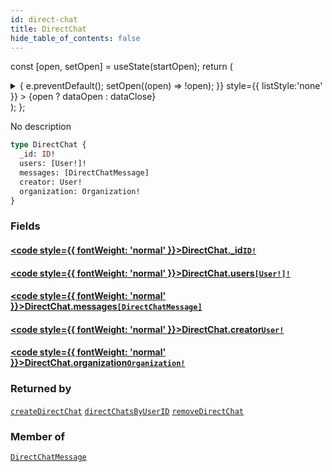 ```yaml
---
id: direct-chat
title: DirectChat
hide_table_of_contents: false
---
```






const [open, setOpen] = useState(startOpen);
return (
<details {...(open ? { open: true } : {})} className="details" style={{ border:'none', boxShadow:'none', background:'var(--ifm-background-color)' }}>
<summary
onClick={(e) => {
e.preventDefault();
setOpen((open) => !open);
}}
style={{ listStyle:'none' }} >
{open ? dataOpen : dataClose}
</summary>
{open && children}
</details>
);
};

No description

```graphql
type DirectChat {
  _id: ID!
  users: [User!]!
  messages: [DirectChatMessage]
  creator: User!
  organization: Organization!
}
```

### Fields

#### [<code style={{ fontWeight: 'normal' }}>DirectChat.<b>\_id</b></code>](#)<Bullet />[`ID!`](../../../docs/schema/scalars/id) <Badge class="secondary" text="non-null"/> <Badge class="secondary" text="scalar"/>

>

#### [<code style={{ fontWeight: 'normal' }}>DirectChat.<b>users</b></code>](#)<Bullet />[`[User!]!`](../../../docs/schema/objects/user) <Badge class="secondary" text="non-null"/> <Badge class="secondary" text="object"/>

>

#### [<code style={{ fontWeight: 'normal' }}>DirectChat.<b>messages</b></code>](#)<Bullet />[`[DirectChatMessage]`](../../../docs/schema/objects/direct-chat-message) <Badge class="secondary" text="list"/> <Badge class="secondary" text="object"/>

>

#### [<code style={{ fontWeight: 'normal' }}>DirectChat.<b>creator</b></code>](#)<Bullet />[`User!`](../../../docs/schema/objects/user) <Badge class="secondary" text="non-null"/> <Badge class="secondary" text="object"/>

>

#### [<code style={{ fontWeight: 'normal' }}>DirectChat.<b>organization</b></code>](#)<Bullet />[`Organization!`](../../../docs/schema/objects/organization) <Badge class="secondary" text="non-null"/> <Badge class="secondary" text="object"/>

>

### Returned by

[`createDirectChat`](../../../docs/schema/mutations/create-direct-chat) <Badge class="secondary" text="mutation"/><Bullet />[`directChatsByUserID`](../../../docs/schema/queries/direct-chats-by-user-id) <Badge class="secondary" text="query"/><Bullet />[`removeDirectChat`](../../../docs/schema/mutations/remove-direct-chat) <Badge class="secondary" text="mutation"/>

### Member of

[`DirectChatMessage`](../../../docs/schema/objects/direct-chat-message) <Badge class="secondary" text="object"/>
